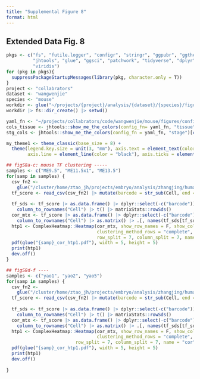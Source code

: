 ```yaml
---
title: "Supplemental Figure 8"
format: html
---
```

## Extended Data Fig. 8

```r

pkgs <- c("fs", "futile.logger", "configr", "stringr", "ggpubr", "ggthemes", 
          "jhtools", "glue", "ggsci", "patchwork", "tidyverse", "dplyr", "Seurat", 
          "viridis")  
for (pkg in pkgs){
  suppressPackageStartupMessages(library(pkg, character.only = T))
}
project <- "collabrators"
dataset <- "wangwenjie"
species <- "mouse"
workdir <- glue("~/projects/{project}/analysis/{dataset}/{species}/figures/sfig8")
workdir |> fs::dir_create() |> setwd()

yaml_fn <- "~/projects/collabrators/code/wangwenjie/mouse/figures/configs.yaml"
cols_tissue <- jhtools::show_me_the_colors(config_fn= yaml_fn, "tissue")
stg_cols <- jhtools::show_me_the_colors(config_fn = yaml_fn, "stage")[c("CS12", "CS14", "CS18")]

my_theme1 <- theme_classic(base_size = 8) + 
  theme(legend.key.size = unit(3, "mm"), axis.text = element_text(color = "black"), 
        axis.line = element_line(color = "black"), axis.ticks = element_line(color = "black"))

## figS8a-c: mouse TF clustering -----
samples <- c("ME9.5", "ME11.5x1", "ME13.5")
for(samp in samples) {
  csv_fn2 <- 
    glue("/cluster/home/ztao_jh/projects/embryo/analysis/zhangjing/human/rnaseq/pyscenic/mouse/{samp}/{samp}_SCENIC.csv")
  tf_score <- read_csv(csv_fn2) |> mutate(barcode = str_sub(Cell, end = -3))
  
  tf_sds <- tf_score |> as.data.frame() |> dplyr::select(-c("barcode")) |> 
    column_to_rownames("Cell") |> t() |> matrixStats::rowSds()
  cor_mtx <- tf_score |> as.data.frame() |> dplyr::select(-c("barcode")) |> 
    column_to_rownames("Cell") |> as.matrix() |> .[, names(tf_sds[tf_sds > 0])] |> cor() 
  htp1 <- ComplexHeatmap::Heatmap(cor_mtx, show_row_names = F, show_column_names = F, 
                                  clustering_method_rows = "complete", clustering_method_columns = "complete", 
                                  row_split = 7, column_split = 7, name = "cor", raster_by_magick = T)
  pdf(glue("{samp}_cor_htp1.pdf"), width = 5, height = 5)
  print(htp1)
  dev.off()
}

## figS8d-f ----
samples <- c("yao1", "yao2", "yao5")
for(samp in samples) {
  csv_fn2 <- 
    glue("/cluster/home/ztao_jh/projects/embryo/analysis/zhangjing/human/rnaseq/pyscenic/human/{samp}/{samp}_SCENIC.csv")
  tf_score <- read_csv(csv_fn2) |> mutate(barcode = str_sub(Cell, end = -3))
  
  tf_sds <- tf_score |> as.data.frame() |> dplyr::select(-c("barcode")) |> 
    column_to_rownames("Cell") |> t() |> matrixStats::rowSds()
  cor_mtx <- tf_score |> as.data.frame() |> dplyr::select(-c("barcode")) |> 
    column_to_rownames("Cell") |> as.matrix() |> .[, names(tf_sds[tf_sds > 0])] |> cor() 
  htp1 <- ComplexHeatmap::Heatmap(cor_mtx, show_row_names = F, show_column_names = F, 
                                  clustering_method_rows = "complete", clustering_method_columns = "complete", 
                          row_split = 7, column_split = 7, name = "cor", raster_by_magick = T)
  pdf(glue("{samp}_cor_htp1.pdf"), width = 5, height = 5)
  print(htp1)
  dev.off()
  
}


```
